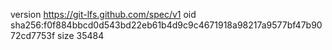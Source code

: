 version https://git-lfs.github.com/spec/v1
oid sha256:f0f884bbcd0d543bd22eb61b4d9c9c4671918a98217a9577bf47b9072cd7753f
size 35484
